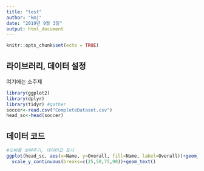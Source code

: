 ```yaml
---
title: "test"
author: "kmj"
date: "2019년 9월 3일"
output: html_document
---
```


```r
knitr::opts_chunk$set(echo = TRUE)
```

## 라이브러리, 데이터 설정

여기에는 소주제
```r
library(ggplot2)
library(dplyr)
library(tidyr) #gather
soccer<-read.csv("CompleteDataset.csv")
head_sc<-head(soccer)
```

## 데이터 코드
```r
#오버롤 보여주기, 데이터값 표시
ggplot(head_sc, aes(x=Name, y=Overall, fill=Name, label=Overall))+geom_bar(stat = "identity")+
  scale_y_continuous(breaks=c(25,50,75,90))+geom_text()
```
